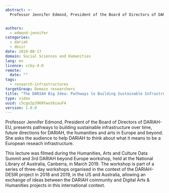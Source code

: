 ```yaml
---
abstract: >-
  Professor Jennifer Edmond, President of the Board of Directors of DARIAH-EU, presents pathways to building sustainable infrastructure over time, future directions for DARIAH, the humanities and arts in Europe and beyond. She asks the audience to help DARIAH to think about what it means to be a European reseach infrastructure.


authors:
  - edmond-jennifer
categories:
  - dariah
  - desir
date: 2019-08-17
domain: Social Sciences and Humanities
lang: en
licence: ccby-4.0
remote:
  date: ""
tags:
  - research-infrastructures
targetGroup: Domain researchers
title: "The DARIAH Big Idea: Pathways to Building Sustainable Infrastructure Over Time"
type: video
uuid: c5cgo2pJ960Ywut6iouF4
version: 1.0.0
---
```


Professor Jennifer Edmond, President of the Board of Directors of DARIAH-EU, presents pathways to building sustainable infrastructure over time, future directions for DARIAH, the humanities and arts in Europe and beyond. She asks the audience to help DARIAH to think about what it means to be a European reseach infrastructure.

This lecture was filmed during the Humanities, Arts and Culture Data Summit and 3rd DARIAH beyond Europe workshop, held at the National Library of Australia, Canberra, in March 2019. The workshop is part of a series of three-day workshops organised in the context of the DARIAH-DESIR project in 2018 and 2019, in the US and Australia, allowing an exchange of ideas between the DARIAH community and Digital Arts & Humanities projects in this international context.

<VideoCard
  title="The DARIAH Big Idea"
  subtitle="Pathways to Building Sustainable Infrastructure Over Time"
  id="GRd0lDpuNIA"
  image="/assets/images/cms/resources/the-dariah-big-idea-pathways-to-building-sustainable-infrastructure-over-time/jennifer-edmond.png"
/>
